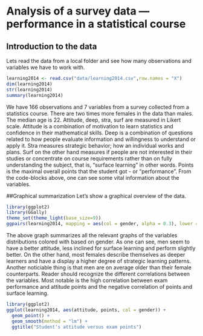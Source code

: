 # Analysis of a survey data --- performance in a statistical course

## Introduction to the data
Lets read the data from a local folder and see how many observations and variables we have to work with.
```r
learning2014 <- read.csv("data/learning2014.csv",row.names = "X")
dim(learning2014)
str(learning2014)
summary(learning2014)
```
We have 166 observations and 7 variables from a survey collected from a statistics course. There are two times more females in the data than males. The median age is 22. Attitude, deep, stra, surf are measured in Likert scale. Attitude is a combination of motivation to learn statistics and confidence in their mathematical skills. Deep is a combination of questions related to how people evaluate information and willingness to understand or apply it. Stra measures strategic behavior; how an individual works and plans. Surf on the other hand measures if people are not interested in their studies or concentrate on course requirements rather than on fully understanding the subject, that is, "surface learning" in other words. Points is the maximal overall points that the student got - or "performance". From the code-blocks above, one can see some vital information about the variables.

##Graphical summarization
Let's show a graphical overview of the data.

```r
library(ggplot2)
library(GGally)
theme_set(theme_light(base_size=9))
ggpairs(learning2014, mapping = aes(col = gender, alpha = 0.3), lower = list(combo = wrap("facethist", bins = 20)))
```

The above graph summarizes all the relevant graphs of the variables distributions colored with based on gender. As one can see, men seem to have a better attitude, less inclined for surface learning and perform slightly better. On the other hand, most females describe themselves as deeper learners and have a display a higher degree of strategic learning patterns. Another noticiable thing is that men are on average older than their female counterparts. Reader should recognize the different correlations between the variables. Most notable is the high correlation between exam performance and attitude points and the negative correlation of points and surface learning.
<!-- # ```{r echo=FALSE} 
# library(ggplot2)
# ggplot(learning2014,aes(age)) +
#   geom_histogram(aes(fill=gender)) + 
#   ggtitle("Histogram of age")
# ggplot(learning2014,aes(gender,attitude)) +
#   geom_boxplot(aes(fill=gender)) + 
#   geom_jitter(width = 0.1) +
#   ggtitle("Attitude - boxplot for two genders") 
# ggplot(learning2014,aes(gender,deep)) +
#   geom_boxplot(aes(fill=gender)) + 
#   geom_jitter(width = 0.1) +
#   ggtitle("Deep - boxplot for two genders") 
# ggplot(learning2014,aes(gender,stra)) +
#   geom_boxplot(aes(fill=gender)) + 
#   geom_jitter(width = 0.1) +
#   ggtitle("Stra - boxplot for two genders") 
# ggplot(learning2014,aes(gender,surf)) +
#   geom_boxplot(aes(fill=gender)) + 
#   geom_jitter(width = 0.1) +
#   ggtitle("Surf - boxplot for two genders") 
# ggplot(learning2014,aes(gender,points)) +
#   geom_boxplot(aes(fill=gender)) +
#   geom_jitter(width = 0.1) +
#   ggtitle("Points - boxplot for two genders") 
#   
# ```-->

<!-- *Describe the work you have done this week and summarize your learning.* -->

<!-- - Describe your work and results clearly.  -->
<!-- - Assume the reader has an introductory course level understanding of writing and reading R code as well as statistical methods -->
<!-- - Assume the reader has no previous knowledge of your data or the more advanced methods you are using   -->


<!-- Read the data, explore structure and dimensions, describe data briefly -->

<!-- show graphical overview of the data and show summaries of the variables in the data, describe and interpret, comment on the distributions of the variables and relationships between them -->
```r
library(ggplot2)
ggplot(learning2014, aes(attitude, points, col = gender)) + 
  geom_point() + 
  geom_smooth(method = "lm") +
  ggtitle("Student's attitude versus exam points")

  
```


<!-- choose three variables as explanatory variables and fit a regression model where exam points is the target variable, show a summary of the fitted model and comment and interpret the results, explain and interpret the statistical test relatod to the model parameters, take away statistically insignifficant variables and fit again -->

<!-- using summary of your fitted model, explain the realtionship between the chosen explanatory variables and the target variable, interpret the model parameters,  explain and interpret the multiple R-squared of the model -->

<!-- produce following diagnostic plots: residual vs. fitted values, normal qq-plot and residual vs. leverage. Explain the assumptions of the model and interpret the validity of those assumptions based on the diagnostic plots -->

